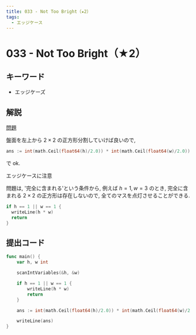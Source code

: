 ```yaml
---
title: 033 - Not Too Bright（★2）
tags:
  - エッジケース
---
```


# 033 - Not Too Bright（★2）

## キーワード


- エッジケーズ

## 解説

[問題](https://atcoder.jp/contests/typical90/tasks/typical90_ag)

盤面を左上から $2 \times 2$ の正方形分割していけば良いので,

```go
ans := int(math.Ceil(float64(h)/2.0)) * int(math.Ceil(float64(w)/2.0))
```

で ok.


<Callout type="warning" emoji="⚠️">
  エッジケースに注意
</Callout>

問題は, '完全に含まれる'という条件から, 例えば $h = 1, w = 3$ のとき, 完全に含まれる $2 \times 2$ の正方形は存在しないので, 全てのマスを点灯させることができる.

```go
if h == 1 || w == 1 {
  writeLine(h * w)
  return
}
```

## 提出コード

```go
func main() {
	var h, w int

	scanIntVariables(&h, &w)

	if h == 1 || w == 1 {
		writeLine(h * w)
		return
	}

	ans := int(math.Ceil(float64(h)/2.0)) * int(math.Ceil(float64(w)/2.0))

	writeLine(ans)
}
```
